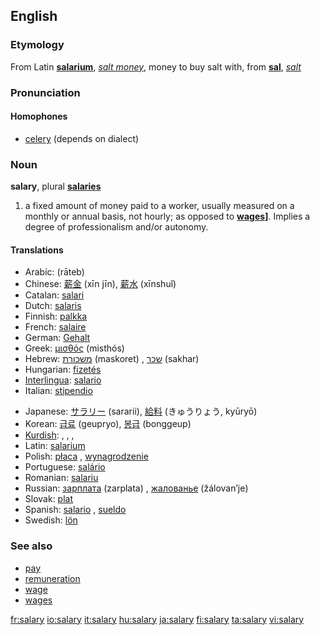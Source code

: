 ==English==

===Etymology===
From Latin '''[[salarium]]''', ''[[salt money]]'', money to buy salt with, from '''[[sal]]''', ''[[salt]]''

===Pronunciation===
====Homophones====
*[[celery]] (depends on dialect)

===Noun===
'''salary''', plural '''[[salaries]]'''

# a fixed amount of money paid to a worker, usually measured on a monthly or annual basis, not hourly; as opposed to '''[[wages]]]'''. Implies a degree of professionalism and/or autonomy. 

====Translations====
{{top}}
*Arabic: {{ARchar|[[راتب]]}} (rāteb) {{m}}
*Chinese: [[薪金]] (xīn jīn), [[薪水]] (xīnshuǐ)
*Catalan: [[salari]] {{m}}
*Dutch: [[salaris]] {{n}}
*Finnish: [[palkka]]
*French: [[salaire]] {{m}}
*German: [[Gehalt]] {{n}}
*Greek: [[μισθός]] (misthós) {{m}}
*Hebrew: [[משכורת]] (maskoret) {{f}}, [[שכר]] (sakhar) {{m}}
*Hungarian: [[fizetés]]
*[[Interlingua]]: [[salario]]
*Italian: [[stipendio]] {{m}}
{{mid}}
*Japanese: [[サラリー]] (sararii), [[給料]] (きゅうりょう, kyūryō)
*Korean: [[급료]] (geupryo), [[봉급]] (bonggeup)
*[[Kurdish]]: {{trad|ku|meaş}} {{m}}, {{trad|ku|miz}} {{m}}, {{trad|ku|muçe}} {{m}}, {{trad|ku|mehane}} {{f}}
*Latin: [[salarium]] {{n}}
*Polish: [[płaca]] {{f}}, [[wynagrodzenie]] {{n}}
*Portuguese: [[salário]] {{m}}
*Romanian: [[salariu]] {{n}}
*Russian: [[зарплата]] (zarplata) {{f}}, [[жалованье]] (žálovan’je) {{n}}
*Slovak: [[plat#Slovak|plat]] {{m}}
*Spanish: [[salario]] {{m}}, [[sueldo]] {{m}}
*Swedish: [[lön]] {{c}}
{{bottom}}

===See also===
*[[pay]]
*[[remuneration]]
*[[wage]]
*[[wages]]

[[fr:salary]]
[[io:salary]]
[[it:salary]]
[[hu:salary]]
[[ja:salary]]
[[fi:salary]]
[[ta:salary]]
[[vi:salary]]